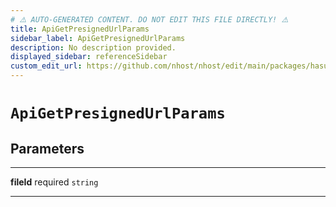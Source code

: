 ```yaml
---
# ⚠️ AUTO-GENERATED CONTENT. DO NOT EDIT THIS FILE DIRECTLY! ⚠️
title: ApiGetPresignedUrlParams
sidebar_label: ApiGetPresignedUrlParams
description: No description provided.
displayed_sidebar: referenceSidebar
custom_edit_url: https://github.com/nhost/nhost/edit/main/packages/hasura-storage-js/src/utils/types.ts#L92
---
```


# `ApiGetPresignedUrlParams`

## Parameters

---

**<span className="parameter-name">fileId</span>** <span className="optional-status">required</span> <code>string</code>

---
